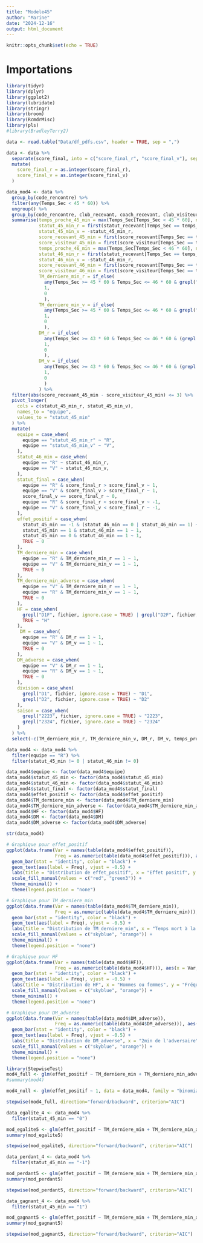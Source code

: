 ```yaml
---
title: "Modele45"
author: "Marine"
date: "2024-12-16"
output: html_document
---
```


```r
knitr::opts_chunk$set(echo = TRUE)
```

# Importations

```r
library(tidyr)
library(dplyr)
library(ggplot2)
library(lubridate)
library(stringr)
library(broom)
library(RcmdrMisc)
library(pls)
#library(BradleyTerry2)
```


```r

data <- read.table("Data/df_pdfs.csv", header = TRUE, sep = ",")

data <- data %>%
  separate(score_final, into = c("score_final_r", "score_final_v"), sep = "-") %>%
  mutate(
    score_final_r = as.integer(score_final_r),
    score_final_v = as.integer(score_final_v)
  )

data_mod4 <- data %>%
  group_by(code_rencontre) %>%
  filter(any(Temps_Sec < 45 * 60)) %>%
  ungroup() %>% 
  group_by(code_rencontre, club_recevant, coach_recevant, club_visiteur, coach_visiteur, score_final_r, score_final_v, fichier) %>%
  summarise(temps_proche_45_min = max(Temps_Sec[Temps_Sec < 45 * 60], na.rm = TRUE),
            statut_45_min_r = first(statut_recevant[Temps_Sec == temps_proche_45_min]),
            statut_45_min_v = -statut_45_min_r,
            score_recevant_45_min = first(score_recevant[Temps_Sec == temps_proche_45_min]),
            score_visiteur_45_min = first(score_visiteur[Temps_Sec == temps_proche_45_min]),
            temps_proche_46_min = max(Temps_Sec[Temps_Sec < 46 * 60], na.rm = TRUE),
            statut_46_min_r = first(statut_recevant[Temps_Sec == temps_proche_46_min]),
            statut_46_min_v = -statut_46_min_r,
            score_recevant_46_min = first(score_recevant[Temps_Sec == temps_proche_46_min]),
            score_visiteur_46_min = first(score_visiteur[Temps_Sec == temps_proche_46_min]),
            TM_derniere_min_r = if_else(
              any(Temps_Sec >= 45 * 60 & Temps_Sec <= 46 * 60 & grepl("tem", action, ignore.case = TRUE) & action_equipe == "r"),
              1, 
              0
              ),
            TM_derniere_min_v = if_else(
              any(Temps_Sec >= 45 * 60 & Temps_Sec <= 46 * 60 & grepl("tem", action, ignore.case = TRUE) & action_equipe == "v"),
              1, 
              0
              ),
            DM_r = if_else(
              any(Temps_Sec >= 43 * 60 & Temps_Sec <= 46 * 60 & (grepl("2MN", action, ignore.case = TRUE) | grepl("Dis", action, ignore.case = TRUE)) & action_equipe == "r"),
              1, 
              0
              ),
            DM_v = if_else(
              any(Temps_Sec >= 43 * 60 & Temps_Sec <= 46 * 60 & (grepl("2MN", action, ignore.case = TRUE) | grepl("Dis", action, ignore.case = TRUE)) & action_equipe == "v"),
              1, 
              0
              )
            ) %>%
  filter(abs(score_recevant_45_min - score_visiteur_45_min) <= 3) %>% 
  pivot_longer(
    cols = c(statut_45_min_r, statut_45_min_v), 
    names_to = "equipe", 
    values_to = "statut_45_min"
  ) %>%
  mutate(
    equipe = case_when(
      equipe == "statut_45_min_r" ~ "R",
      equipe == "statut_45_min_v" ~ "V",
    ),
    statut_46_min = case_when(
      equipe == "R" ~ statut_46_min_r,
      equipe == "V" ~ statut_46_min_v,
    ),
    statut_final = case_when(
      equipe == "R" & score_final_r > score_final_v ~ 1,
      equipe == "V" & score_final_v > score_final_r ~ 1,
      score_final_v == score_final_r ~ 0,
      equipe == "R" & score_final_r < score_final_v ~ -1,
      equipe == "V" & score_final_v < score_final_r ~ -1,
    ),
    effet_positif = case_when(
      statut_45_min == -1 & (statut_46_min == 0 | statut_46_min == 1) ~ 1,
      statut_45_min == 1 & statut_46_min == 1 ~ 1,
      statut_45_min == 0 & statut_46_min == 1 ~ 1,
      TRUE ~ 0
    ),
    TM_derniere_min = case_when(
      equipe == "R" & TM_derniere_min_r == 1 ~ 1,
      equipe == "V" & TM_derniere_min_v == 1 ~ 1,
      TRUE ~ 0
    ),
    TM_derniere_min_adverse = case_when(
      equipe == "V" & TM_derniere_min_r == 1 ~ 1,
      equipe == "R" & TM_derniere_min_v == 1 ~ 1,
      TRUE ~ 0
    ),
    HF = case_when(
      grepl("D1F", fichier, ignore.case = TRUE) | grepl("D2F", fichier, ignore.case = TRUE) ~ "F",
      TRUE ~ "H"
    ),
     DM = case_when(
      equipe == "R" & DM_r == 1 ~ 1,
      equipe == "V" & DM_v == 1 ~ 1,
      TRUE ~ 0
    ),
    DM_adverse = case_when(
      equipe == "V" & DM_r == 1 ~ 1,
      equipe == "R" & DM_v == 1 ~ 1,
      TRUE ~ 0
    ),
    division = case_when(
      grepl("D1", fichier, ignore.case = TRUE) ~ "D1",
      grepl("D2", fichier, ignore.case = TRUE) ~ "D2"
    ),
    saison = case_when(
      grepl("2223", fichier, ignore.case = TRUE) ~ "2223",
      grepl("2324", fichier, ignore.case = TRUE) ~ "2324"
    )
  ) %>% 
  select(-c(TM_derniere_min_r, TM_derniere_min_v, DM_r, DM_v, temps_proche_45_min, statut_46_min_r, statut_46_min_v))

data_mod4 <- data_mod4 %>%
  filter(equipe == "R") %>% 
  filter(statut_45_min != 0 | statut_46_min != 0)


```

```r
data_mod4$equipe <- factor(data_mod4$equipe)
data_mod4$statut_45_min <- factor(data_mod4$statut_45_min)
data_mod4$statut_46_min <- factor(data_mod4$statut_46_min)
data_mod4$statut_final <- factor(data_mod4$statut_final)
data_mod4$effet_positif <- factor(data_mod4$effet_positif)
data_mod4$TM_derniere_min <- factor(data_mod4$TM_derniere_min)
data_mod4$TM_derniere_min_adverse <- factor(data_mod4$TM_derniere_min_adverse)
data_mod4$HF <- factor(data_mod4$HF)
data_mod4$DM <- factor(data_mod4$DM)
data_mod4$DM_adverse <- factor(data_mod4$DM_adverse)

str(data_mod4)
```


```r
# Graphique pour effet_positif
ggplot(data.frame(Var = names(table(data_mod4$effet_positif)), 
                  Freq = as.numeric(table(data_mod4$effet_positif))), aes(x = Var, y = Freq, fill = Var)) +
  geom_bar(stat = "identity", color = "black") +
  geom_text(aes(label = Freq), vjust = -0.5) +
  labs(title = "Distribution de effet_positif", x = "Effet positif", y = "Fréquence") +
  scale_fill_manual(values = c("red", "green3")) +
  theme_minimal() +
  theme(legend.position = "none")

# Graphique pour TM_derniere_min
ggplot(data.frame(Var = names(table(data_mod4$TM_derniere_min)), 
                  Freq = as.numeric(table(data_mod4$TM_derniere_min))), aes(x = Var, y = Freq, fill = Var)) +
  geom_bar(stat = "identity", color = "black") +
  geom_text(aes(label = Freq), vjust = -0.5) +
  labs(title = "Distribution de TM_derniere_min", x = "Temps mort à la dernière minute", y = "Fréquence") +
  scale_fill_manual(values = c("skyblue", "orange")) +
  theme_minimal() +
  theme(legend.position = "none")

# Graphique pour HF
ggplot(data.frame(Var = names(table(data_mod4$HF)), 
                  Freq = as.numeric(table(data_mod4$HF))), aes(x = Var, y = Freq, fill = Var)) +
  geom_bar(stat = "identity", color = "black") +
  geom_text(aes(label = Freq), vjust = -0.5) +
  labs(title = "Distribution de HF", x = "Hommes ou femmes", y = "Fréquence") +
  scale_fill_manual(values = c("skyblue", "orange")) +
  theme_minimal() +
  theme(legend.position = "none")

# Graphique pour DM_adverse
ggplot(data.frame(Var = names(table(data_mod4$DM_adverse)), 
                  Freq = as.numeric(table(data_mod4$DM_adverse))), aes(x = Var, y = Freq, fill = Var)) +
  geom_bar(stat = "identity", color = "black") +
  geom_text(aes(label = Freq), vjust = -0.5) +
  labs(title = "Distribution de DM_adverse", x = "2min de l'adversaire", y = "Fréquence") +
  scale_fill_manual(values = c("skyblue", "orange")) +
  theme_minimal() +
  theme(legend.position = "none")
```

```r
library(StepwiseTest)
mod4_full <- glm(effet_positif ~ TM_derniere_min + TM_derniere_min_adverse + HF + DM_adverse + DM, data = data_mod4, family = "binomial")
#summary(mod4)

mod4_null <- glm(effet_positif ~ 1, data = data_mod4, family = "binomial")

stepwise(mod4_full, direction="forward/backward", criterion="AIC")
```

```r
data_egalite_4 <- data_mod4 %>% 
  filter(statut_45_min == "0")

mod_egalite5 <- glm(effet_positif ~ TM_derniere_min + TM_derniere_min_adverse + HF + DM_adverse + DM, data = data_egalite_4, family = "binomial")
summary(mod_egalite5)

stepwise(mod_egalite5, direction="forward/backward", criterion="AIC")
```


```r
data_perdant_4 <- data_mod4 %>% 
  filter(statut_45_min == "-1")

mod_perdant5 <- glm(effet_positif ~ TM_derniere_min + TM_derniere_min_adverse + HF + DM_adverse + DM, data = data_perdant_4, family = "binomial")
summary(mod_perdant5)

stepwise(mod_perdant5, direction="forward/backward", criterion="AIC")
```


```r
data_gagnant_4 <- data_mod4 %>% 
  filter(statut_45_min == "1")

mod_gagnant5 <- glm(effet_positif ~ TM_derniere_min + TM_derniere_min_adverse + HF + DM_adverse + DM, data = data_gagnant_4, family = "binomial")
summary(mod_gagnant5)

stepwise(mod_gagnant5, direction="forward/backward", criterion="AIC")
```